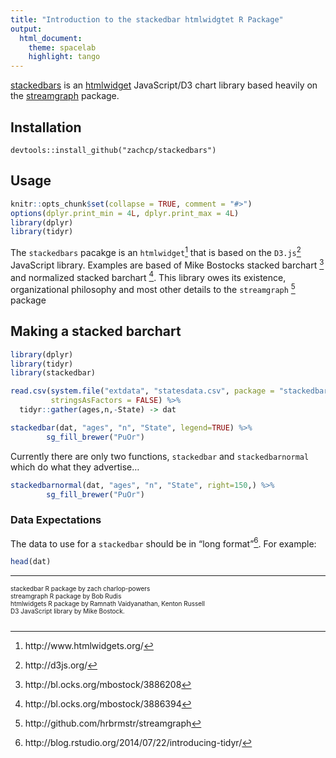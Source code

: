 ```yaml
---
title: "Introduction to the stackedbar htmlwidgtet R Package"
output:
  html_document:
    theme: spacelab
    highlight: tango
---
```


[stackedbars](http://github.com/zachcp/stackedbars) is an
[htmlwidget](https://github.com/ramnathv/htmlwidgets)
JavaScript/D3 chart library based heavily on the
[streamgraph](http://github.com/hrbrmstr/streamgraph) package.

## Installation

`devtools::install_github("zachcp/stackedbars")`

## Usage

```r
knitr::opts_chunk$set(collapse = TRUE, comment = "#>")
options(dplyr.print_min = 4L, dplyr.print_max = 4L)
library(dplyr)
library(tidyr)
```

The `stackedbars` pacakge is an `htmlwidget`^[http://www.htmlwidgets.org/] that is based on the `D3.js`^[http://d3js.org/] JavaScript library. Examples are based of Mike Bostocks
stacked barchart ^[http://bl.ocks.org/mbostock/3886208] and normalized stacked barchart ^[http://bl.ocks.org/mbostock/3886394]. This library owes its existence, organizational
philosophy and most other details to the `streamgraph` ^[http://github.com/hrbrmstr/streamgraph]
package

## Making a stacked barchart

```r
library(dplyr)
library(tidyr)
library(stackedbar)

read.csv(system.file("extdata", "statesdata.csv", package = "stackedbar"),
         stringsAsFactors = FALSE) %>%
  tidyr::gather(ages,n,-State) -> dat

stackedbar(dat, "ages", "n", "State", legend=TRUE) %>%
        sg_fill_brewer("PuOr")
```

Currently there are only two functions, `stackedbar` and `stackedbarnormal` which do what they advertise...

```r
stackedbarnormal(dat, "ages", "n", "State", right=150,) %>%
        sg_fill_brewer("PuOr")
```


### Data Expectations

The data to use for a `stackedbar` should be in "long format"^[http://blog.rstudio.org/2014/07/22/introducing-tidyr/]. For example:

```r
head(dat)
```

<hr noshade size=1>
<div style="font-size:10px">stackedbar R package by zach charlop-powers <br/>streamgraph R package by Bob Rudis <br/>htmlwidgets R package by Ramnath Vaidyanathan, Kenton Russell <br/>D3 JavaScript library by Mike Bostock.<br/><br/></div>